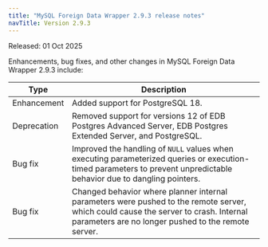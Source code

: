 ```yaml
---
title: "MySQL Foreign Data Wrapper 2.9.3 release notes"
navTitle: Version 2.9.3
---
```


Released: 01 Oct 2025

Enhancements, bug fixes, and other changes in MySQL Foreign Data Wrapper 2.9.3 include:

| Type         | Description                                                                                                                                                                                |
|--------------|--------------------------------------------------------------------------------------------------------------------------------------------------------------------------------------------|
| Enhancement  | Added support for PostgreSQL 18.                                                                                                                                                           |
| Deprecation  | Removed support for versions 12 of EDB Postgres Advanced Server, EDB Postgres Extended Server, and PostgreSQL.                                                                             |
| Bug&nbsp;fix | Improved the handling of `NULL` values when executing parameterized queries or execution-timed parameters to prevent unpredictable behavior due to dangling pointers.                      |
| Bug&nbsp;fix | Changed behavior where planner internal parameters were pushed to the remote server, which could cause the server to crash. Internal parameters are no longer pushed to the remote server. |
